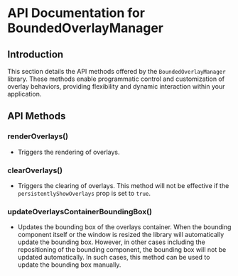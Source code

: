 
<Meta title="Documentation/API Documentation" />

# API Documentation for BoundedOverlayManager

## Introduction

This section details the API methods offered by the `BoundedOverlayManager` library. These methods enable programmatic control and customization of overlay behaviors, providing flexibility and dynamic interaction within your application.

## API Methods

### renderOverlays()

- Triggers the rendering of overlays.

### clearOverlays()

- Triggers the clearing of overlays. This method will not be effective if the `persistentlyShowOverlays` prop is set to `true`.

### updateOverlaysContainerBoundingBox()

- Updates the bounding box of the overlays container. When the bounding component itself or the window is resized the library will automatically update the bounding box. 
However, in other cases including the repositioning of the bounding component, the bounding box will not be updated automatically. In such cases, this method can be used to update the bounding box manually.